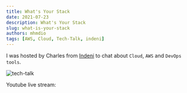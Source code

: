 ```yaml
---
title: What's Your Stack
date: 2021-07-23
description: What's Your Stack
slug: what-is-your-stack
authors: mhmdio
tags: [AWS, Cloud, Tech-Talk, indeni]
---
```



I was hosted by Charles from [Indeni](https://indeni.com/) to chat about `Cloud`, `AWS` and `DevOps tools`.

![tech-talk](indeni.jpeg)

<!--truncate-->

Youtube live stream:

<ReactPlayer url="https://www.youtube.com/watch?v=AhK-neBrqag" />
